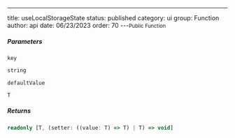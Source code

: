---
title: useLocalStorageState
status: published
category: ui
group: Function
author: api
date: 06/23/2023
order: 70
---<Small>Public Function</Small>




##### Parameters


<ParametersTable>

<ParametersTableRow>
<ParametersTableName>

`key`

</ParametersTableName>
<ParametersTableDescription>

```ts
string
```



</ParametersTableDescription>
</ParametersTableRow>
<ParametersTableRow>
<ParametersTableName>

`defaultValue`

</ParametersTableName>
<ParametersTableDescription>

```ts
T
```



</ParametersTableDescription>
</ParametersTableRow>
</ParametersTable>

##### Returns


```ts
readonly [T, (setter: ((value: T) => T) | T) => void]
```

